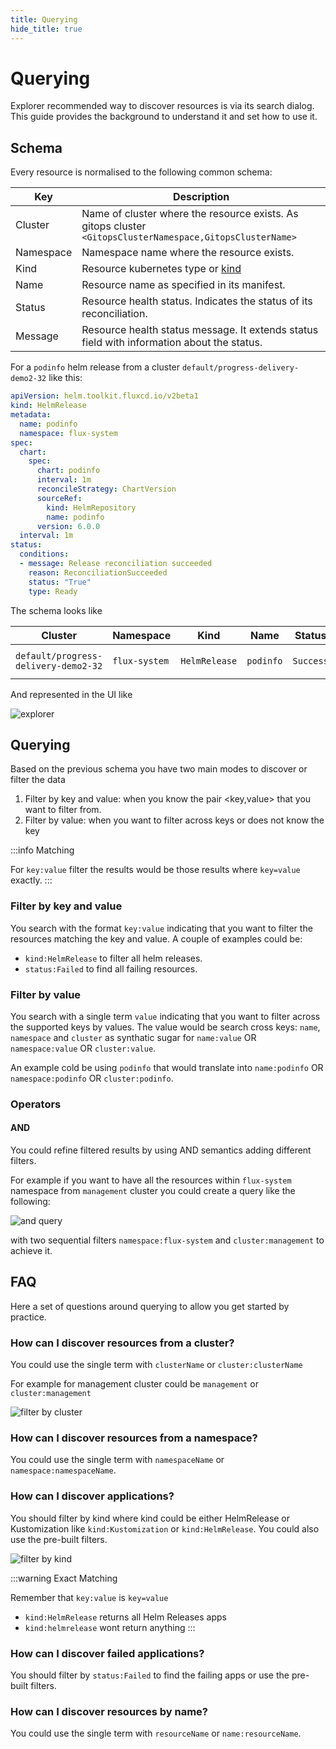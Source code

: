 ```yaml
---
title: Querying
hide_title: true
---
```



# Querying <TierLabel tiers="Enterprise" />

<AlphaWarning/>

Explorer recommended way to discover resources is via its search dialog. This guide provides the background to understand
it and set how to use it.

## Schema

Every resource is normalised to the following common schema:

| __Key__                  | __Description__                                                     |
| -----------------          | --------------                                                  |
| Cluster                    | Name of cluster where the resource exists. As gitops cluster `<GitopsClusterNamespace,GitopsClusterName>`|
| Namespace                  | Namespace name where the resource exists.|
| Kind                  | Resource kubernetes type or [kind](https://kubernetes.io/docs/reference/using-api/api-concepts/#standard-api-terminology)|
| Name                  | Resource name as specified in its manifest.|
| Status                  | Resource health status. Indicates the status of its reconciliation.|
| Message                  | Resource health status message. It extends status field with information about the status.|

For a `podinfo` helm release from a cluster `default/progress-delivery-demo2-32` like this:

```yaml
apiVersion: helm.toolkit.fluxcd.io/v2beta1
kind: HelmRelease
metadata:
  name: podinfo
  namespace: flux-system
spec:
  chart:
    spec:
      chart: podinfo
      interval: 1m
      reconcileStrategy: ChartVersion
      sourceRef:
        kind: HelmRepository
        name: podinfo
      version: 6.0.0
  interval: 1m
status:
  conditions:
  - message: Release reconciliation succeeded
    reason: ReconciliationSucceeded
    status: "True"
    type: Ready
```

The schema looks like

| Cluster    | Namespace | Kind          | Name    | Status    | Message                 |
|------------| ---------| ----------------|---------|----------|------------------------|
|`default/progress-delivery-demo2-32` | `flux-system`   | `HelmRelease` | `podinfo` | `Success` | `Release reconciliation succeeded`  |

And represented in the UI like

![explorer](imgs/explorer-query-overview.png)

## Querying

Based on the previous schema you have two main modes to discover or filter the data

1. Filter by key and value: when you know the pair <key,value> that you want to filter from.
2. Filter by value: when you want to filter across keys or does not know the key

:::info Matching

For `key:value` filter the results would be those results where `key=value` exactly.
:::


### Filter by key and value

You search with the format `key:value` indicating that you want to filter the resources matching the key and value.
A couple of examples could be:

- `kind:HelmRelease` to filter all helm releases.
- `status:Failed` to find all failing resources.

### Filter by value
You search with a single term `value` indicating that you want to filter across the supported keys by values.
The value would be search cross keys: `name`, `namespace` and `cluster` as synthatic sugar for `name:value` OR `namespace:value` OR `cluster:value`.

An example cold be using `podinfo` that would translate into `name:podinfo` OR `namespace:podinfo` OR `cluster:podinfo`.

### Operators

#### AND

You could refine filtered results by using AND semantics adding different filters.

For example if you want to have all the resources within `flux-system` namespace from `management` cluster you could
create a query like the following:

![and query](imgs/explorer-query-and.png)

with two sequential filters `namespace:flux-system` and `cluster:management` to achieve it.

## FAQ

Here a set of questions around querying to allow you get started by practice.

### How can I discover resources from a cluster?

You could use the single term with `clusterName` or `cluster:clusterName`

For example for management cluster could be `management` or `cluster:management`

![filter by cluster](imgs/explorer-query-filter-cluster.png)

### How can I discover resources from a namespace?

You could use the single term with `namespaceName` or `namespace:namespaceName`.

### How can I discover applications?

You should filter by kind where kind could be either HelmRelease or Kustomization like `kind:Kustomization` or `kind:HelmRelease`.
You could also use the pre-built filters.

![filter by kind](imgs/explorer-query-filter-kind.png)

:::warning Exact Matching

Remember that `key:value` is `key=value`
- `kind:HelmRelease` returns all Helm Releases apps
- `kind:helmrelease` wont return anything
:::

### How can I discover failed applications?

You should filter by `status:Failed` to find the failing apps or use the pre-built filters.

### How can I discover resources by name?

You could use the single term with `resourceName` or `name:resourceName`.
